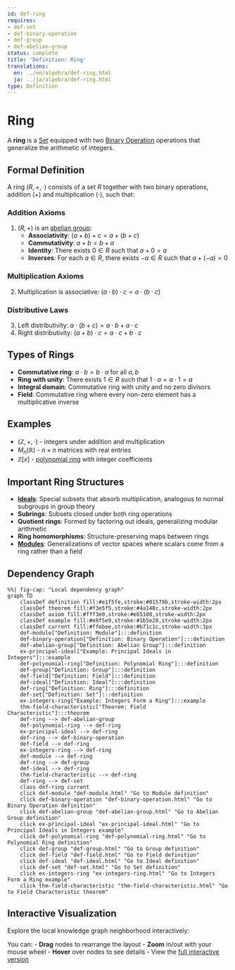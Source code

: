 ```yaml
---
id: def-ring
requires:
- def-set
- def-binary-operation
- def-group
- def-abelian-group
status: complete
title: 'Definition: Ring'
translations:
  en: ../en/algebra/def-ring.html
  ja: ../ja/algebra/def-ring.html
type: Definition
---
```


# Ring {#def-ring}

A **ring** is a [Set](../logic-set-theory/def-set.qmd) equipped with two [Binary Operation](def-binary-operation.qmd) operations that generalize the arithmetic of integers.

## Formal Definition

A ring $(R, +, \cdot)$ consists of a set $R$ together with two binary operations, addition $(+)$ and multiplication $(\cdot)$, such that:

### Addition Axioms
1. $(R, +)$ is an [abelian group](def-abelian-group.qmd):
   - **Associativity**: $(a + b) + c = a + (b + c)$
   - **Commutativity**: $a + b = b + a$
   - **Identity**: There exists $0 \in R$ such that $a + 0 = a$
   - **Inverses**: For each $a \in R$, there exists $-a \in R$ such that $a + (-a) = 0$

### Multiplication Axioms
2. Multiplication is associative: $(a \cdot b) \cdot c = a \cdot (b \cdot c)$

### Distributive Laws
3. Left distributivity: $a \cdot (b + c) = a \cdot b + a \cdot c$
4. Right distributivity: $(a + b) \cdot c = a \cdot c + b \cdot c$

## Types of Rings

- **Commutative ring**: $a \cdot b = b \cdot a$ for all $a, b$
- **Ring with unity**: There exists $1 \in R$ such that $1 \cdot a = a \cdot 1 = a$
- **Integral domain**: Commutative ring with unity and no zero divisors
- **Field**: Commutative ring where every non-zero element has a multiplicative inverse

## Examples

- $(\mathbb{Z}, +, \cdot)$ - integers under addition and multiplication
- $M_n(\mathbb{R})$ - $n \times n$ matrices with real entries
- $\mathbb{Z}[x]$ - [polynomial ring](def-polynomial-ring.qmd) with integer coefficients

## Important Ring Structures

- **[Ideals](def-ideal.qmd)**: Special subsets that absorb multiplication, analogous to normal subgroups in group theory
- **Subrings**: Subsets closed under both ring operations
- **Quotient rings**: Formed by factoring out ideals, generalizing modular arithmetic
- **Ring homomorphisms**: Structure-preserving maps between rings
- **[Modules](def-module.qmd)**: Generalizations of vector spaces where scalars come from a ring rather than a field

## Dependency Graph

```mermaid
%%| fig-cap: "Local dependency graph"
graph TD
    classDef definition fill:#e1f5fe,stroke:#01579b,stroke-width:2px
    classDef theorem fill:#f3e5f5,stroke:#4a148c,stroke-width:2px
    classDef axiom fill:#fff3e0,stroke:#e65100,stroke-width:2px
    classDef example fill:#e8f5e9,stroke:#1b5e20,stroke-width:2px
    classDef current fill:#ffebee,stroke:#b71c1c,stroke-width:3px
    def-module["Definition: Module"]:::definition
    def-binary-operation["Definition: Binary Operation"]:::definition
    def-abelian-group["Definition: Abelian Group"]:::definition
    ex-principal-ideal["Example: Principal Ideals in Integers"]:::example
    def-polynomial-ring["Definition: Polynomial Ring"]:::definition
    def-group["Definition: Group"]:::definition
    def-field["Definition: Field"]:::definition
    def-ideal["Definition: Ideal"]:::definition
    def-ring["Definition: Ring"]:::definition
    def-set["Definition: Set"]:::definition
    ex-integers-ring["Example: Integers Form a Ring"]:::example
    thm-field-characteristic["Theorem: Field Characteristic"]:::theorem
    def-ring --> def-abelian-group
    def-polynomial-ring --> def-ring
    ex-principal-ideal --> def-ring
    def-ring --> def-binary-operation
    def-field --> def-ring
    ex-integers-ring --> def-ring
    def-module --> def-ring
    def-ring --> def-group
    def-ideal --> def-ring
    thm-field-characteristic --> def-ring
    def-ring --> def-set
    class def-ring current
    click def-module "def-module.html" "Go to Module definition"
    click def-binary-operation "def-binary-operation.html" "Go to Binary Operation definition"
    click def-abelian-group "def-abelian-group.html" "Go to Abelian Group definition"
    click ex-principal-ideal "ex-principal-ideal.html" "Go to Principal Ideals in Integers example"
    click def-polynomial-ring "def-polynomial-ring.html" "Go to Polynomial Ring definition"
    click def-group "def-group.html" "Go to Group definition"
    click def-field "def-field.html" "Go to Field definition"
    click def-ideal "def-ideal.html" "Go to Ideal definition"
    click def-set "def-set.html" "Go to Set definition"
    click ex-integers-ring "ex-integers-ring.html" "Go to Integers Form a Ring example"
    click thm-field-characteristic "thm-field-characteristic.html" "Go to Field Characteristic theorem"
```

## Interactive Visualization

Explore the local knowledge graph neighborhood interactively:

::: {.graph-viz data-id="def-ring" data-width="700" data-height="500"}
:::

You can:
- **Drag** nodes to rearrange the layout
- **Zoom** in/out with your mouse wheel
- **Hover** over nodes to see details
- View the [full interactive version](../../output/interactive/def-ring.html){target="_blank"}
